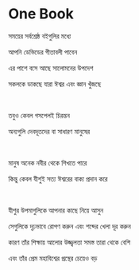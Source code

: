 # One Book

সময়ের সর্বশ্রেষ্ঠ বইগুলির মধ্যে

আপনি ডেভিডের গীতাবলী পাবেন

এর পাশে বসে আছে সালোমনের উপদেশ

সকলকে ডাকছে যারা ঈশ্বর এবং জ্ঞান খুঁজছে

<br />

তবুও কেবল গসপেলই চিরন্তন

অন্যগুলি দেবদূতদের বা সাধারণ মানুষের

<br />

মানুষ অনেক নবীর থেকে শিখতে পারে

কিন্তু কেবল যীশুই সত্য ঈশ্বরের বাক্য প্রদান করে

<br />

যীশুর উপমাগুলিকে আপনার কাছে নিয়ে আসুন

সেগুলিকে দৃঢ়ভাবে রোপণ করুন এবং শব্দের খেলা দূর করুন

কারণ তাঁর শিক্ষায় আলোর উজ্জ্বলতা সমস্ত তারা থেকে বেশি

এবং তাঁর প্রেম মহাবিশ্বের প্রস্থের চেয়েও বড়